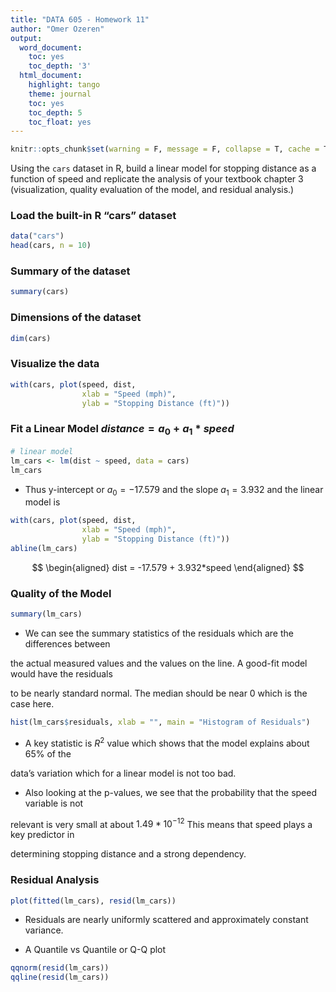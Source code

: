 ```yaml
---
title: "DATA 605 - Homework 11"
author: "Omer Ozeren"
output:
  word_document:
    toc: yes
    toc_depth: '3'
  html_document:
    highlight: tango
    theme: journal
    toc: yes
    toc_depth: 5
    toc_float: yes
---
```

```r
knitr::opts_chunk$set(warning = F, message = F, collapse = T, cache = T)
```

Using the `cars` dataset in R, build a linear model for stopping distance as a function of speed and replicate the analysis of your textbook chapter 3 (visualization, quality evaluation of the model, and residual analysis.)

### Load the built-in R "cars" dataset

```r
data("cars")
head(cars, n = 10)
```

### Summary of the dataset

```r
summary(cars)
```

### Dimensions of the dataset

```r
dim(cars)
```

### Visualize the data

```r
with(cars, plot(speed, dist, 
                xlab = "Speed (mph)",
                ylab = "Stopping Distance (ft)"))
```

### Fit a Linear Model $distance = a_0 + a_1*speed$

```r
# linear model
lm_cars <- lm(dist ~ speed, data = cars)
lm_cars
```

- Thus y-intercept or $a_0 = -17.579$ and the slope $a_1 = 3.932$
and the linear model is

```r
with(cars, plot(speed, dist, 
                xlab = "Speed (mph)",
                ylab = "Stopping Distance (ft)"))
abline(lm_cars)
```

$$
\begin{aligned}
dist = -17.579 + 3.932*speed
\end{aligned}
$$

### Quality of the Model

```r
summary(lm_cars)
```

- We can see the summary statistics of the residuals which are the differences between

the actual measured values and the values on the line. A good-fit model would have the residuals

to be nearly standard normal. The median should be near 0 which is the case here.

```r
hist(lm_cars$residuals, xlab = "", main = "Histogram of Residuals")
```

- A key statistic is $R^2$ value which shows that the model explains about 65% of the

data's variation which for a linear model is not too bad.

- Also looking at the p-values, we see that the probability that the speed variable is not

relevant is very small at about $1.49 * 10^{-12}$ This means that speed plays a key predictor in

determining stopping distance and a strong dependency.

### Residual Analysis

```r
plot(fitted(lm_cars), resid(lm_cars))
```

- Residuals are nearly uniformly scattered and approximately constant variance.

- A Quantile vs Quantile or Q-Q plot
```r
qqnorm(resid(lm_cars))
qqline(resid(lm_cars))
```